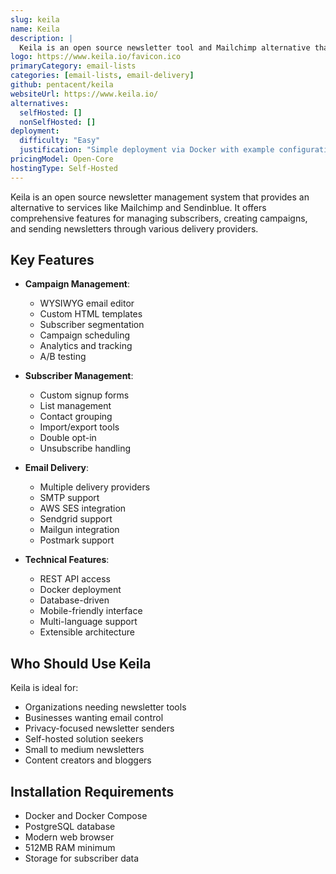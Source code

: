 ```yaml
---
slug: keila
name: Keila
description: |
  Keila is an open source newsletter tool and Mailchimp alternative that allows you to easily send campaigns and create sign-up forms, with support for multiple email delivery providers.
logo: https://www.keila.io/favicon.ico
primaryCategory: email-lists
categories: [email-lists, email-delivery]
github: pentacent/keila
websiteUrl: https://www.keila.io/
alternatives:
  selfHosted: []
  nonSelfHosted: []
deployment:
  difficulty: "Easy"
  justification: "Simple deployment via Docker with example configurations provided."
pricingModel: Open-Core
hostingType: Self-Hosted
---
```


Keila is an open source newsletter management system that provides an
alternative to services like Mailchimp and Sendinblue. It offers comprehensive
features for managing subscribers, creating campaigns, and sending newsletters
through various delivery providers.

## Key Features

- **Campaign Management**:

  - WYSIWYG email editor
  - Custom HTML templates
  - Subscriber segmentation
  - Campaign scheduling
  - Analytics and tracking
  - A/B testing

- **Subscriber Management**:

  - Custom signup forms
  - List management
  - Contact grouping
  - Import/export tools
  - Double opt-in
  - Unsubscribe handling

- **Email Delivery**:

  - Multiple delivery providers
  - SMTP support
  - AWS SES integration
  - Sendgrid support
  - Mailgun integration
  - Postmark support

- **Technical Features**:
  - REST API access
  - Docker deployment
  - Database-driven
  - Mobile-friendly interface
  - Multi-language support
  - Extensible architecture

## Who Should Use Keila

Keila is ideal for:

- Organizations needing newsletter tools
- Businesses wanting email control
- Privacy-focused newsletter senders
- Self-hosted solution seekers
- Small to medium newsletters
- Content creators and bloggers

## Installation Requirements

- Docker and Docker Compose
- PostgreSQL database
- Modern web browser
- 512MB RAM minimum
- Storage for subscriber data
